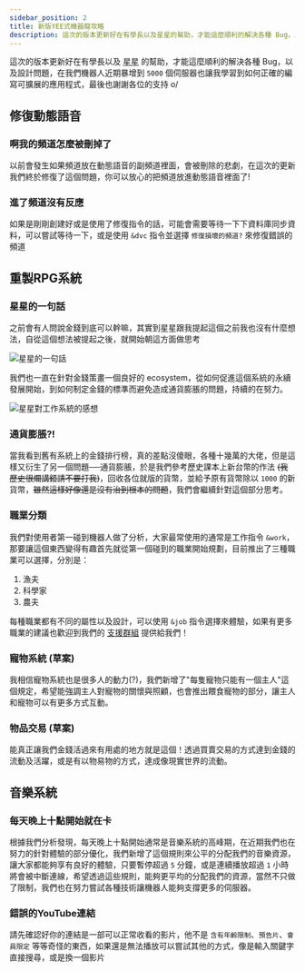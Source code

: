 ---
sidebar_position: 2
title: 新版YEE式機器龍攻略
description: 這次的版本更新好在有學長以及星星的幫助，才能這麼順利的解決各種 Bug，以及設計問題，在我們機器人近期暴增到 `5000` 個伺服器也讓我學習到如何正確的編寫可擴展的應用程式，最後也謝謝各位的支持 o/
---


這次的版本更新好在有學長以及 [星星](https://twinklestar03.com/about) 的幫助，才能這麼順利的解決各種 Bug，以及設計問題，在我們機器人近期暴增到 `5000` 個伺服器也讓我學習到如何正確的編寫可擴展的應用程式，最後也謝謝各位的支持 o/

## 修復動態語音

### 啊我的頻道怎麼被刪掉了

以前會發生如果頻道放在動態語音的副頻道裡面，會被刪除的悲劇，在這次的更新我們終於修復了這個問題，你可以放心的把頻道放進動態語音裡面了!

<Adsense/>

### 進了頻道沒有反應

如果是剛剛創建好或是使用了修復指令的話，可能會需要等待一下下資料庫同步資料，可以嘗試等待一下，或是使用 `&dvc` 指令並選擇 `修復損壞的頻道?` 來修復錯誤的頻道

## 重製RPG系統

### 星星的一句話

之前會有人問說金錢到底可以幹嘛，其實到星星跟我提起這個之前我也沒有什麼想法，自從這個想法被提起之後，就開始朝這方面做思考

![星星的一句話](migrate-to-v4/twinklestar03.jpg)

我們也一直在針對金錢策畫一個良好的 ecosystem，從如何促進這個系統的永續發展開始，到如何制定金錢的標準而避免造成通貨膨脹的問題，持續的在努力。

![星星對工作系統的感想](migrate-to-v4/twinklestar03_2.jpg)

<Adsense/>

### 通貨膨脹?!

當我看到舊有系統上的金錢排行榜，真的差點沒傻眼，各種十幾萬的大佬，但是這樣又衍生了另一個問題──通貨膨脹，於是我們參考歷史課本上新台幣的作法 ~~(我歷史很爛講錯請不要打我)~~，回收各位就版的貨幣，並給予原有貨幣除以 `1000` 的新貨幣，~~雖然這樣好像還是沒有治到根本的問題~~，我們會繼續針對這個部分思考。

### 職業分類

我們對使用者第一碰到機器人做了分析，大家最常使用的通常是工作指令 `&work`，那要讓這個東西變得有趣首先就從第一個碰到的職業開始規劃，目前推出了三種職業可以選擇，分別是：

1. 漁夫
2. 科學家
3. 農夫

每種職業都有不同的屬性以及設計，可以使用 `&job` 指令選擇來體驗，如果有更多職業的建議也歡迎到我們的 [支援群組](https://discord.gg/ct2ufag) 提供給我們！

### 寵物系統 (草案)

我相信寵物系統也是很多人的動力(?)，我們新增了"每隻寵物只能有一個主人"這個規定，希望能強調主人對寵物的關懷與照顧，也會推出餵食寵物的部分，讓主人和寵物可以有更多方式互動。

<Adsense/>

### 物品交易 (草案)

能真正讓我們金錢活過來有用處的地方就是這個！透過買賣交易的方式達到金錢的流動及活躍，或是有以物易物的方式，達成像現實世界的流動。

## 音樂系統

### 每天晚上十點開始就在卡

根據我們分析發現，每天晚上十點開始通常是音樂系統的高峰期，在近期我們也在努力的針對體驗的部分優化，我們新增了這個規則來公平的分配我們的音樂資源，讓大家都能夠享有良好的體驗，只要暫停超過 `5` 分鐘，或是連續播放超過 `1` 小時將會被中斷連線，希望透過這些規則，能夠更平均的分配我們的資源，當然不只做了限制，我們也在努力嘗試各種技術讓機器人能夠支撐更多的伺服器。

### 錯誤的YouTube連結

請先確認好你的連結是一部可以正常收看的影片，他不是 `含有年齡限制`、`預告片`、`會員限定` 等等奇怪的東西，如果還是無法播放可以嘗試其他的方式，像是輸入關鍵字直接搜尋，或是換一個影片

<Adsense/>
